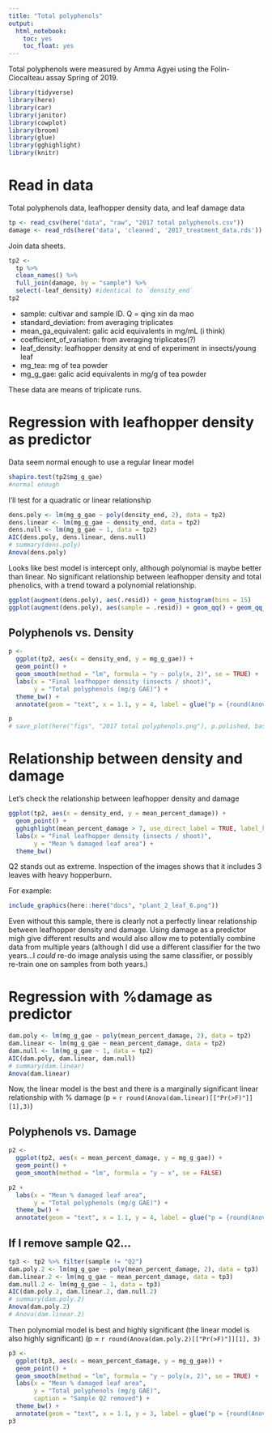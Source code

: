 ```yaml
---
title: "Total polyphenols"
output: 
  html_notebook: 
    toc: yes
    toc_float: yes
---
```


Total polyphenols were measured by Amma Agyei using the Folin-Ciocalteau assay Spring of 2019.

```r
library(tidyverse)
library(here)
library(car)
library(janitor)
library(cowplot)
library(broom)
library(glue)
library(gghighlight)
library(knitr)
```

# Read in data

Total polyphenols data, leafhopper density data, and leaf damage data

```r
tp <- read_csv(here("data", "raw", "2017 total polyphenols.csv"))
damage <- read_rds(here('data', 'cleaned', '2017_treatment_data.rds'))
```

Join data sheets.

```r
tp2 <- 
  tp %>% 
  clean_names() %>% 
  full_join(damage, by = "sample") %>%
  select(-leaf_density) #identical to `density_end`
tp2
```

- sample: cultivar and sample ID. Q = qing xin da mao
- standard_deviation: from averaging triplicates
- mean_ga_equivalent: galic acid equivalents in mg/mL (i think)
- coefficient_of_variation: from averaging triplicates(?)
- leaf_density: leafhopper density at end of experiment in insects/young leaf
- mg_tea: mg of tea powder
- mg_g_gae: galic acid equivalents in mg/g of tea powder


These data are means of triplicate runs.

# Regression with leafhopper density as predictor

Data seem normal enough to use a regular linear model

```r
shapiro.test(tp2$mg_g_gae)
#normal enough
```
I'll test for a quadratic or linear relationship

```r
dens.poly <- lm(mg_g_gae ~ poly(density_end, 2), data = tp2)
dens.linear <- lm(mg_g_gae ~ density_end, data = tp2)
dens.null <- lm(mg_g_gae ~ 1, data = tp2)
AIC(dens.poly, dens.linear, dens.null)
# summary(dens.poly)
Anova(dens.poly)
```

Looks like best model is intercept only, although polynomial is maybe better than linear.  No significant relationship between leafhopper density and total phenolics, with a trend toward a polynomial relationship.

```r
ggplot(augment(dens.poly), aes(.resid)) + geom_histogram(bins = 15)
ggplot(augment(dens.poly), aes(sample = .resid)) + geom_qq() + geom_qq_line()
```


## Polyphenols vs. Density

```r
p <-
  ggplot(tp2, aes(x = density_end, y = mg_g_gae)) +
  geom_point() +
  geom_smooth(method = "lm", formula = "y ~ poly(x, 2)", se = TRUE) +
  labs(x = "Final leafhopper density (insects / shoot)",
       y = "Total polyphenols (mg/g GAE)") +
  theme_bw() +
  annotate(geom = "text", x = 1.1, y = 4, label = glue("p = {round(Anova(dens.poly)$`Pr(>F)`[1], 3)}"))

p
# save_plot(here("figs", "2017 total polyphenols.png"), p.polished, base_aspect_ratio = 1.1)
```


# Relationship between density and damage

Let's check the relationship between leafhopper density and damage

```r
ggplot(tp2, aes(x = density_end, y = mean_percent_damage)) +
  geom_point() +
  gghighlight(mean_percent_damage > 7, use_direct_label = TRUE, label_key = sample) +
  labs(x = "Final leafhopper density (insects / shoot)",
       y = "Mean % damaged leaf area") +
  theme_bw()
```

Q2 stands out as extreme.  Inspection of the images shows that it includes 3 leaves with heavy hopperburn.

For example:

```r
include_graphics(here::here("docs", "plant_2_leaf_6.png"))
```

Even without this sample, there is clearly not a perfectly linear relationship between leafhopper density and damage.  Using damage as a predictor migh give different results and would also allow me to potentially combine data from multiple years (although I did use a different classifier for the two years...I *could* re-do image analysis using the same classifier, or possibly re-train one on samples from both years.)

# Regression with %damage as predictor

```r
dam.poly <- lm(mg_g_gae ~ poly(mean_percent_damage, 2), data = tp2)
dam.linear <- lm(mg_g_gae ~ mean_percent_damage, data = tp2)
dam.null <- lm(mg_g_gae ~ 1, data = tp2)
AIC(dam.poly, dam.linear, dam.null)
# summary(dam.linear)
Anova(dam.linear)
```
Now, the linear model is the best and there is a marginally significant linear relationship with  % damage (p = `r round(Anova(dam.linear)[["Pr(>F)"]][1],3)`)

## Polyphenols vs. Damage

```r
p2 <-
  ggplot(tp2, aes(x = mean_percent_damage, y = mg_g_gae)) +
  geom_point() +
  geom_smooth(method = "lm", formula = "y ~ x", se = FALSE)

p2 +
  labs(x = "Mean % damaged leaf area",
       y = "Total polyphenols (mg/g GAE)") +
  theme_bw() +
  annotate(geom = "text", x = 1.1, y = 4, label = glue("p = {round(Anova(dam.linear)$`Pr(>F)`[1], 3)}"))
```


## If I remove sample Q2...

```r
tp3 <- tp2 %>% filter(sample != "Q2")
dam.poly.2 <- lm(mg_g_gae ~ poly(mean_percent_damage, 2), data = tp3)
dam.linear.2 <- lm(mg_g_gae ~ mean_percent_damage, data = tp3)
dam.null.2 <- lm(mg_g_gae ~ 1, data = tp3)
AIC(dam.poly.2, dam.linear.2, dam.null.2)
# summary(dam.poly.2)
Anova(dam.poly.2)
# Anova(dam.linear.2)
```

Then polynomial model is best and highly significant (the linear model is also highly significant) (p = `r round(Anova(dam.poly.2)[["Pr(>F)"]][1], 3)`

```r
p3 <-
  ggplot(tp3, aes(x = mean_percent_damage, y = mg_g_gae)) +
  geom_point() +
  geom_smooth(method = "lm", formula = "y ~ poly(x, 2)", se = TRUE) +
  labs(x = "Mean % damaged leaf area",
       y = "Total polyphenols (mg/g GAE)",
       caption = "Sample Q2 removed") +
  theme_bw() +
  annotate(geom = "text", x = 1.1, y = 3, label = glue("p = {round(Anova(dam.poly.2)$`Pr(>F)`[1], 3)}"))
p3
```
